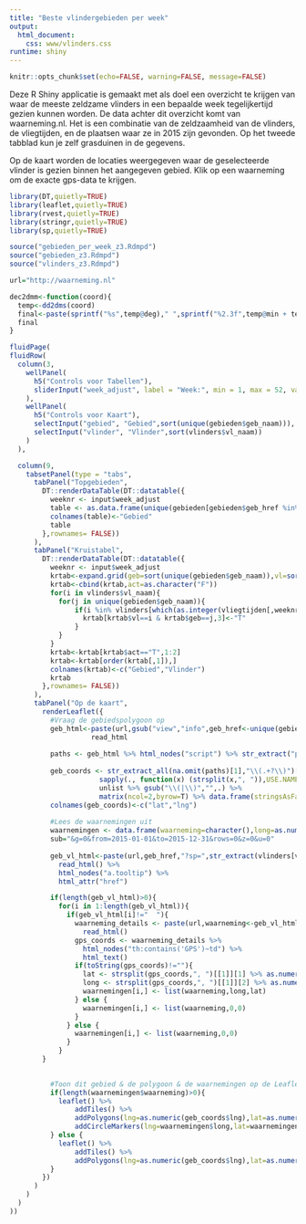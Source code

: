 ```yaml
---
title: "Beste vlindergebieden per week"
output: 
  html_document: 
    css: www/vlinders.css
runtime: shiny
---
```

```r
knitr::opts_chunk$set(echo=FALSE, warning=FALSE, message=FALSE)
```
Deze R Shiny applicatie is gemaakt met als doel een overzicht te krijgen van waar de meeste zeldzame vlinders in een bepaalde week tegelijkertijd gezien kunnen worden. De data achter dit overzicht komt van waarneming.nl. Het is een combinatie van de zeldzaamheid van de vlinders, de vliegtijden, en de plaatsen waar ze in 2015 zijn gevonden. 
Op het tweede tabblad kun je zelf grasduinen in de gegevens. 

Op de kaart worden de locaties weergegeven waar de geselecteerde vlinder is gezien binnen het aangegeven gebied. Klik op een waarneming om de exacte gps-data te krijgen. 
```r
library(DT,quietly=TRUE)
library(leaflet,quietly=TRUE)
library(rvest,quietly=TRUE)
library(stringr,quietly=TRUE)
library(sp,quietly=TRUE)

source("gebieden_per_week_z3.Rdmpd")
source("gebieden_z3.Rdmpd")
source("vlinders_z3.Rdmpd")

url="http://waarneming.nl"

dec2dmm<-function(coord){
  temp<-dd2dms(coord)
  final<-paste(sprintf("%s",temp@deg)," ",sprintf("%2.3f",temp@min + temp@sec/60),sep="")
  final
}

fluidPage(
fluidRow(
  column(3,
    wellPanel(
      h5("Controls voor Tabellen"),
      sliderInput("week_adjust", label = "Week:", min = 1, max = 52, value = 1, step = 1)
    ),
    wellPanel(
      h5("Controls voor Kaart"),
      selectInput("gebied", "Gebied",sort(unique(gebieden$geb_naam))),
      selectInput("vlinder", "Vlinder",sort(vlinders$vl_naam))
    )
  ),

  column(9,
    tabsetPanel(type = "tabs",
      tabPanel("Topgebieden", 
        DT::renderDataTable(DT::datatable({
          weeknr <- input$week_adjust
          table <- as.data.frame(unique(gebieden[gebieden$geb_href %in% na.omit(geb_week[,weeknr]),2]))
          colnames(table)<-"Gebied"
          table
        },rownames= FALSE))
      ),
      tabPanel("Kruistabel", 
        DT::renderDataTable(DT::datatable({
          weeknr <- input$week_adjust
          krtab<-expand.grid(geb=sort(unique(gebieden$geb_naam)),vl=sort(vlinders$vl_naam),stringsAsFactors = F)
          krtab<-cbind(krtab,act=as.character("F"))
          for(i in vlinders$vl_naam){
            for(j in unique(gebieden$geb_naam)){
                if(i %in% vlinders[which(as.integer(vliegtijden[,weeknr])>0),2] && i %in% vlinders[vlinders$vl_href %in% gebieden[gebieden$geb_naam==j,3],2]) {
                  krtab[krtab$vl==i & krtab$geb==j,3]<-"T"
                }  
            }
          }
          krtab<-krtab[krtab$act=="T",1:2]
          krtab<-krtab[order(krtab[,1]),]
          colnames(krtab)<-c("Gebied","Vlinder")
          krtab
        },rownames= FALSE))
      ),
      tabPanel("Op de kaart",
        renderLeaflet({
          #Vraag de gebiedspolygoon op
          geb_html<-paste(url,gsub("view","info",geb_href<-unique(gebieden[gebieden$geb_naam==input$gebied,1])),sep="") %>% 
                    read_html
          
          paths <- geb_html %>% html_nodes("script") %>% str_extract("paths: \\[\\[(.*)\\]\\]")
          
          geb_coords <- str_extract_all(na.omit(paths)[1],"\\(.+?\\)")[[1]] %>%
                      sapply(., function(x) (strsplit(x,", ")),USE.NAMES=F) %>% 
                      unlist %>% gsub("\\(|\\)","",.) %>% 
                      matrix(ncol=2,byrow=T) %>% data.frame(stringsAsFactors=F)
          colnames(geb_coords)<-c("lat","lng")
          
          #Lees de waarnemingen uit
          waarnemingen <- data.frame(waarneming=character(),long=as.numeric(),lat=as.numeric(),stringsAsFactors=FALSE)
          sub="&g=0&from=2015-01-01&to=2015-12-31&rows=0&z=0&u=0"
          
          geb_vl_html<-paste(url,geb_href,"?sp=",str_extract(vlinders[vlinders$vl_naam==input$vlinder,1],"\\d.\\d*"),sub,sep="") %>%
            read_html() %>%
            html_nodes("a.tooltip") %>%
            html_attr("href")

          if(length(geb_vl_html)>0){
            for(i in 1:length(geb_vl_html)){
              if(geb_vl_html[i]!="  "){
                waarneming_details <- paste(url,waarneming<-geb_vl_html[i],sep="") %>%
                  read_html() 
                gps_coords <- waarneming_details %>%
                  html_nodes("th:contains('GPS')~td") %>%
                  html_text()
                if(toString(gps_coords)!=""){
                  lat <- strsplit(gps_coords,", ")[[1]][1] %>% as.numeric()
                  long <- strsplit(gps_coords,", ")[[1]][2] %>% as.numeric()
                  waarnemingen[i,] <- list(waarneming,long,lat)
                } else {
                  waarnemingen[i,] <- list(waarneming,0,0)
                }
              } else {
                waarnemingen[i,] <- list(waarneming,0,0)
              }
            }
        }

          
          #Toon dit gebied & de polygoon & de waarnemingen op de Leaflet kaart
          if(length(waarnemingen$waarneming)>0){
            leaflet() %>%
                addTiles() %>% 
                addPolygons(lng=as.numeric(geb_coords$lng),lat=as.numeric(geb_coords$lat),fillColor="#0",fillOpacity = 0.1) %>% 
                addCircleMarkers(lng=waarnemingen$long,lat=waarnemingen$lat,color="purple",popup=paste("N",dec2dmm(waarnemingen$lat),", E",dec2dmm(waarnemingen$long),sep=""))
          } else {
            leaflet() %>%
                addTiles() %>% 
                addPolygons(lng=as.numeric(geb_coords$lng),lat=as.numeric(geb_coords$lat),fillColor="#0",fillOpacity = 0.1) 
          }
        })
      )
    )
  )
))
```

